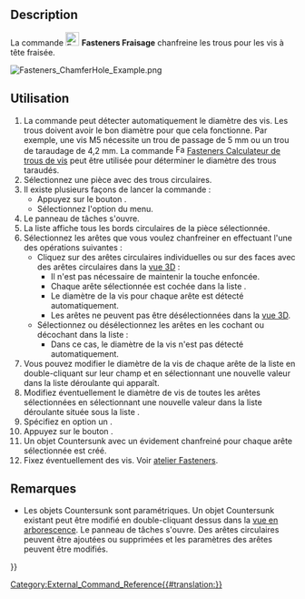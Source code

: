 <languages/>

{{Docnav/fr
|
|
|[[Fasteners_Workbench/fr|Fasteners]]
|IconL=
|IconR=
|IconC=Fasteners_workbench_icon.svg
}}

{{VeryImportantMessage|Cette commande est obsolète, elle n'est pas disponible dans {{VersionPlus/fr|0.5.13}}. Utilisez [[PartDesign_Hole/fr|PartDesign Perçage]] à la place.}}

{{GuiCommand/fr
|Name=Fasteners ChamferHole
|Name/fr=Fasteners Fraisage
|MenuLocation=Fasteners → Réaliser un fraisage
|Workbenches=[[Fasteners_Workbench/fr|Fasteners]]
}}

==Description==

La commande [[Image:Fasteners_ChamferHole.svg|24px]] '''Fasteners Fraisage''' chanfreine les trous pour les vis à tête fraisée.

[[Image:Fasteners_ChamferHole_Example.png]]
{{Caption|Trous chanfreinés pour vis à tête fraisée}}

<span id="Usage"></span>
==Utilisation==

# La commande peut détecter automatiquement le diamètre des vis. Les trous doivent avoir le bon diamètre pour que cela fonctionne. Par exemple, une vis M5 nécessite un trou de passage de 5 mm ou un trou de taraudage de 4,2 mm. La commande [[Image:Fasteners_ScrewCalculator.svg|16px]] [[Fasteners_ScrewCalculator/fr|Fasteners Calculateur de trous de vis]] peut être utilisée pour déterminer le diamètre des trous taraudés.
# Sélectionnez une pièce avec des trous circulaires.
# Il existe plusieurs façons de lancer la commande :
#* Appuyez sur le bouton {{Button|[[Image:Fasteners_ChamferHole.svg|16px]] [[Fasteners_ChamferHole/fr|Réaliser un fraisage]]}}.
#* Sélectionnez l'option {{MenuCommand|Fasteners → [[Image:Fasteners_ChamferHole.svg|16px]] Réaliser un fraisage}} du menu.
# Le panneau de tâches {{MenuCommand|Trous chanfreinés pour vis à tête fraisée}} s'ouvre.
# La liste {{MenuCommand|Arêtes à chanfreiner}} affiche tous les bords circulaires de la pièce sélectionnée.
# Sélectionnez les arêtes que vous voulez chanfreiner en effectuant l'une des opérations suivantes :
#* Cliquez sur des arêtes circulaires individuelles ou sur des faces avec des arêtes circulaires dans la [[3D_view/fr|vue 3D]] :
#** Il n'est pas nécessaire de maintenir la touche {{KEY|Ctrl}} enfoncée.
#** Chaque arête sélectionnée est cochée dans la liste {{MenuCommand|Arêtes à chanfreiner}}.
#** Le diamètre de la vis pour chaque arête est détecté automatiquement.
#** Les arêtes ne peuvent pas être désélectionnées dans la [[3D_view/fr|vue 3D]].
#* Sélectionnez ou désélectionnez les arêtes en les cochant ou décochant dans la liste {{MenuCommand|Arêtes à chanfreiner}} :
#** Dans ce cas, le diamètre de la vis n'est pas détecté automatiquement.
# Vous pouvez modifier le diamètre de la vis de chaque arête de la liste {{MenuCommand|Arêtes à chanfreiner}} en double-cliquant sur leur champ {{MenuCommand|Diamètre}} et en sélectionnant une nouvelle valeur dans la liste déroulante qui apparaît.
# Modifiez éventuellement le diamètre de vis de toutes les arêtes sélectionnées en sélectionnant une nouvelle valeur dans la liste déroulante {{MenuCommand|Diamètre}} située sous la liste {{MenuCommand|Arêtes à chanfreiner}}.
# Spécifiez en option un {{MenuCommand|Type de vis}}.
# Appuyez sur le bouton {{Button|OK}}.
# Un objet Countersunk avec un évidement chanfreiné pour chaque arête sélectionnée est créé.
# Fixez éventuellement des vis. Voir [[Fasteners_Workbench/fr#Utilisation|atelier Fasteners]].

<span id="Notes"></span>
==Remarques==

* Les objets Countersunk sont paramétriques. Un objet Countersunk existant peut être modifié en double-cliquant dessus dans la [[Tree_view/fr|vue en arborescence]]. Le panneau de tâches {{MenuCommand|Trous chanfreinés pour vis à tête fraisée}} s'ouvre. Des arêtes circulaires peuvent être ajoutées ou supprimées et les paramètres des arêtes peuvent être modifiés.


{{Docnav/fr
|
|
|[[Fasteners_Workbench/fr|Fasteners]]
|IconL=
|IconR=
|IconC=Fasteners_workbench_icon.svg
}}

[[Category:External_Command_Reference{{#translation:}}]]
{{Fasteners_Tools_navi{{#translation:}}}}